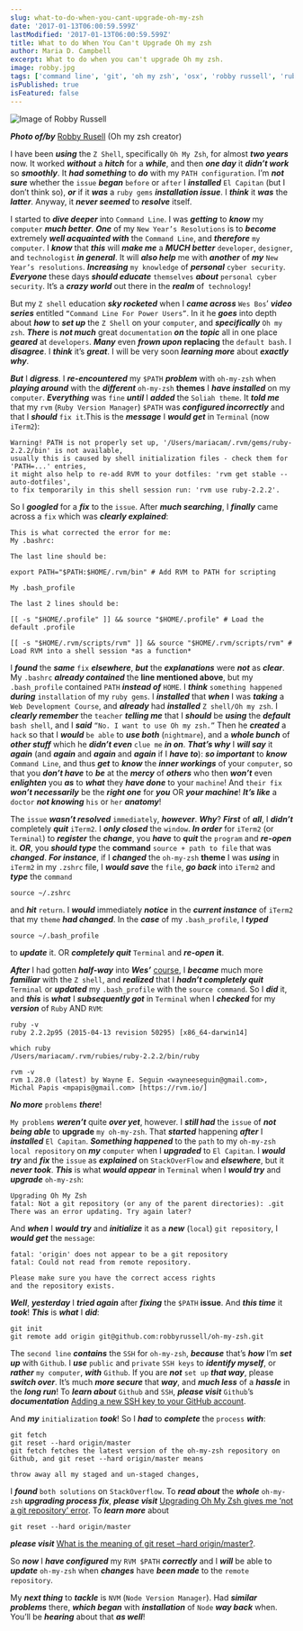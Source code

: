 ```yaml
---
slug: what-to-do-when-you-cant-upgrade-oh-my-zsh
date: '2017-01-13T06:00:59.599Z'
lastModified: '2017-01-13T06:00:59.599Z'
title: What to do When You Can't Upgrade Oh my zsh
author: Maria D. Campbell
excerpt: What to do when you can't upgrade Oh my zsh.
image: robby.jpg
tags: ['command line', 'git', 'oh my zsh', 'osx', 'robby russell', 'ruby gems', 'rvm', 'zsh', 'zshell']
isPublished: true
isFeatured: false
---
```


![Image of Robby Russell](robby.jpg)

***Photo of/by*** [Robby Rusell](https://www.planetargon.com/about/robby-russell) (Oh my zsh creator)

I have been ***using*** the `Z Shell`, specifically `Oh My Zsh`, for almost ***two years*** now. It worked ***without*** a ***hitch*** for a ***while***, and then ***one day*** it ***didn’t work*** so ***smoothly***. It ***had something*** to ***do*** with my `PATH configuration`. I’m ***not sure*** whether the `issue` ***began*** `before` or `after` I ***installed*** `El Capitan` (but I don’t
think so), ***or*** if it ***was*** a `ruby gems` ***installation issue***. I ***think*** it ***was*** the ***latter***. Anyway, it ***never seemed*** to ***resolve*** itself.

I started to **_dive deeper_** into `Command Line`. I was ***getting*** to ***know*** my `computer` ***much better***. ***One*** of my `New Year’s Resolutions` is to ***become*** extremely **_well acquainted with_** the `Command Line`, and ***therefore*** `my computer`. I ***know*** that ***this*** will ***make me*** a ***MUCH better*** `developer`, `designer`, and `technologist` ***in general***. It will ***also help*** me with ***another*** of ***my*** `New Year’s resolutions`.
***Increasing*** `my knowledge` of ***personal*** `cyber security`. ***Everyone*** these days ***should educate*** `themselves` ***about*** `personal cyber security`. It’s a ***crazy world*** out there in the ***realm*** of` technology`!

But my `Z shell` education ***sky rocketed*** when I ***came across*** `Wes Bos`’ ***video series*** entitled `“Command Line For Power Users”`. In it he ***goes*** into depth about ***how*** to ***set up*** the `Z Shell` on your `computer`, and ***specifically*** `Oh my zsh`. ***There*** is ***not much*** great `documentation` ***on*** the ***topic*** all in one place ***geared*** at `developers`. ***Many*** even **_frown upon_** **replacing** the `default bash`. I **_disagree_**. I ***think*** it’s ***great***. I will be very soon ***learning more*** about ***exactly why***.

***But*** I ***digress***. I **_re-encountered_** my `$PATH` ***problem*** with `oh-my-zsh` when ***playing around*** with the ***different*** `oh-my-zsh` **themes** I ***have installed*** on my `computer`. ***Everything*** was `fine` ***until*** I ***added*** the `Soliah theme`. It ***told me*** that my `rvm` (`Ruby Version Manager`) `$PATH` was **_configured incorrectly_** and
that I ***should*** `fix it`.This is the ***message*** I ***would get*** in `Terminal` (now `iTerm2`):

```shell
Warning! PATH is not properly set up, '/Users/mariacam/.rvm/gems/ruby-2.2.2/bin' is not available,
usually this is caused by shell initialization files - check them for 'PATH=...' entries,
it might also help to re-add RVM to your dotfiles: 'rvm get stable --auto-dotfiles',
to fix temporarily in this shell session run: 'rvm use ruby-2.2.2'.
```

So I ***googled*** for a ***fix*** to the `issue`. After ***much searching***, I ***finally*** came across a `fix` which was ***clearly explained***:

```shell
This is what corrected the error for me:
My .bashrc:

The last line should be:

export PATH="$PATH:$HOME/.rvm/bin" # Add RVM to PATH for scripting

My .bash_profile

The last 2 lines should be:

[[ -s "$HOME/.profile" ]] && source "$HOME/.profile" # Load the default .profile

[[ -s "$HOME/.rvm/scripts/rvm" ]] && source "$HOME/.rvm/scripts/rvm" # Load RVM into a shell session *as a function*
```

I ***found*** the ***same*** `fix` ***elsewhere***, ***but*** the ***explanations*** were ***not*** as ***clear***. My `.bashrc` **_already contained_** the **line mentioned above**, but my
`.bash_profile` contained `PATH` **_instead of_** `HOME`. I ***think*** `something happened` ***during*** `installation` of my `ruby gems`. I ***installed*** that ***when*** I was ***taking*** a `Web Development Course`, and ***already*** had ***installed*** `Z shell/Oh my zsh`. I ***clearly remember*** the `teacher` ***telling me*** that I ***should*** be ***using*** the ***default***
`bash shell`, and I ***said*** `“No. I want to use Oh my zsh.”` Then he ***created*** a `hack` so that I ***would*** `be able` to ***use both*** (`nightmare`), and a ***whole bunch*** of ***other stuff*** which he ***didn’t even*** `clue me` ***in on***. ***That’s why*** I ***will say*** it ***again*** (and ***again***
and ***again*** and ***again*** if I ***have to***): ***so important*** to ***know*** `Command Line`, and thus ***get*** to ***know*** the ***inner workings*** of your `computer`, so that you ***don’t have*** to ***be*** at the ***mercy*** of ***others*** who then ***won’t*** even ***enlighten*** you ***as*** to ***what*** they ***have done*** to your `machine`! And `their fix` ***won’t necessarily*** be the ***right one*** for ***you*** OR ***your machine***! ***It’s like*** a `doctor` ***not knowing*** `his` or `her` ***anatomy***!

The `issue` ***wasn’t resolved*** `immediately`, ***however***. ***Why***? ***First*** of ***all***, I ***didn’t*** completely ***quit*** `iTerm2`. I ***only closed*** the `window`. ***In order*** for `iTerm2` (or `Terminal`) to ***register*** the ***change***, you ***have*** to ***quit*** the `program` and ***re-open*** it. ***OR***, you ***should type*** the **command** `source + path to file` that was ***changed***. ***For instance***, if I ***changed*** the `oh-my-zsh` **theme** I was ***using*** in `iTerm2` in my `.zshrc` file, I ***would save*** the `file`, ***go back*** into `iTerm2` and ***type*** the `command`

```shell
source ~/.zshrc
```

and ***hit*** `return`. I ***would*** immediately ***notice*** in the **_current instance_** of `iTerm2` that my `theme` ***had changed***. In the ***case*** of my `.bash_profile`, I ***typed***

```shell
source ~/.bash_profile
```

to ***update*** it. OR **_completely quit_** `Terminal` and **_re-open_** **it**.

***After*** I had gotten ***half-way*** into **_Wes’_**
[course](https://commandlinepoweruser.com/), I ***became*** much more ***familiar*** with the `Z shell`, and ***realized*** that I **_hadn’t completely quit_** `Terminal` or ***updated*** my `.bash_profile` with the `source command`. So I ***did*** it, and
***this*** is ***what*** I ***subsequently got*** in `Terminal` when I **_checked_** for my ***version*** of `Ruby` AND `RVM`:

```shell
ruby -v
ruby 2.2.2p95 (2015-04-13 revision 50295) [x86_64-darwin14]

which ruby
/Users/mariacam/.rvm/rubies/ruby-2.2.2/bin/ruby

rvm -v
rvm 1.28.0 (latest) by Wayne E. Seguin <wayneeseguin@gmail.com>, Michal Papis <mpapis@gmail.com> [https://rvm.io/]
```

***No more*** `problems` ***there***!

`My problems` ***weren’t*** quite ***over yet***, however. I **_still had_** the `issue` of **_not being able_** to **upgrade** `my oh-my-zsh`. That ***started*** happening **_after_** I ***installed*** `El Capitan`. ***Something happened*** to the `path` to my `oh-my-zsh` `local repository` on ***my*** `computer` when I **_upgraded_** to `El Capitan`. I ***would try*** and ***fix*** the `issue` as ***explained*** on `StackOverFlow` and ***elsewhere***, but it ***never took***. ***This*** is what ***would appear*** in `Terminal` when I ***would try*** and **_upgrade_** `oh-my-zsh`:

```shell
Upgrading Oh My Zsh
fatal: Not a git repository (or any of the parent directories): .git
There was an error updating. Try again later?
```

And ***when*** I ***would try*** and ***initialize*** it as a ***new*** (`local`) `git repository`, I ***would get*** the `message`:

```shell
fatal: 'origin' does not appear to be a git repository
fatal: Could not read from remote repository.

Please make sure you have the correct access rights
and the repository exists.
```

***Well***, ***yesterday*** I ***tried again*** after **_fixing_** the `$PATH` **issue**. And ***this time*** it ***took***! ***This*** is ***what*** I ***did***:

```shell
git init
git remote add origin git@github.com:robbyrussell/oh-my-zsh.git
```

The `second line` ***contains*** the `SSH` for `oh-my-zsh`, ***because*** that’s ***how*** I’m ***set up*** with `Github`. I ***use*** `public` and `private` `SSH keys` to ***identify myself***, or ***rather*** `my computer`, ***with*** `Github`. If you are ***not*** `set up` ***that way***, please ***switch over***. It’s
much ***more secure*** that ***way***, and ***much less*** of a ***hassle*** in the ***long run***! To ***learn about*** `Github` and `SSH`, ***please visit*** `Github`’s ***documentation*** [Adding a new SSH key to your GitHub account](https://help.github.com/en/articles/adding-a-new-ssh-key-to-your-github-account).

And ***my*** `initialization` ***took***! So I ***had*** to ***complete*** the `process` ***with***:

```shell
git fetch
git reset --hard origin/master
git fetch fetches the latest version of the oh-my-zsh repository on Github, and git reset --hard origin/master means

throw away all my staged and un-staged changes,
```

I ***found*** `both solutions` on `StackOverflow`. To ***read about*** the ***whole*** `oh-my-zsh` ***upgrading process fix***, ***please visit***
[Upgrading Oh My Zsh gives me ‘not a git repository’ error](https://stackoverflow.com/questions/33486633/upgrading-oh-my-zsh-gives-me-not-a-git-repository-error).
To ***learn more*** about

```shell
git reset --hard origin/master
```

***please visit***
[What is the meaning of git reset –hard origin/master?](https://stackoverflow.com/questions/15432052/what-is-the-meaning-of-git-reset-hard-origin-master).

So ***now*** I ***have configured*** my `RVM $PATH` ***correctly*** and I ***will*** be able to **_update_** `oh-my-zsh` when ***changes*** have ***been made*** to the `remote repository`.

My ***next thing*** to ***tackle*** is `NVM` (`Node Version Manager`). Had ***similar problems*** there, ***which began*** with ***installation*** of `Node` ***way back*** when. You’ll be ***hearing*** about that ***as well***!